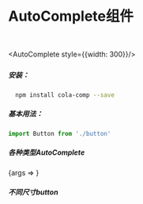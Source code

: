 
<Meta title="AutoComplete" 
  component={AutoComplete}
  />

# AutoComplete组件

<br/>

<AutoComplete style={{width: 300}}/>

#####
##### 安装：

```sh
  npm install cola-comp --save
```
##### 基本用法：
```js
import Button from './button'
```

##### 各种类型AutoComplete

<Canvas>
  <Story name="default" args={{
  }}>
    {args => <AutoComplete {...args} style={{width: 300}}/>}
  </Story>
</Canvas>

##### 不同尺寸button

<Props of={AutoComplete}/>


